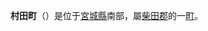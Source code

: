 {{Unreferenced|time=2021-06-02T02:45:05+00:00}}
{{日本町村|
自治體名=村田|
町村=町|
圖像=[[File:Kuranomatunami.jpg|240px]]|
圖像說明=[[村田|村田]][[重要傳統的建造物群保存地區|傳統建築群]]（[[倉庫|倉庫]]老街）|
町村章=|
日文原名=村田町|
平假名=むらたまち|
羅馬字拼音=Murata-machi|
都道府縣=宮城縣|
支廳=|
郡=柴田郡|
編號=04322-2|
面積=78.41|
邊界未定=|
人口=12,438|
統計時間= |
自治體=[[仙台市|仙台市]]（[[太白区|太白区]]）、[[名取市|名取市]]、[[大河原町|大河原町]]、[[柴田町|柴田町]]、[[川崎町_(宮城縣)|川崎町]]、[[藏王町|藏王町]]|
樹=[[松|松]]|
花=[[桂花|桂花]]|
鳥=|
其他象徵物=|
其他象徵=|
郵遞區號=989-1392|
所在地=柴田郡村田町大字村田字迫6|
電話號碼=224-83-2111|
外部連結=http://www.town.murata.miyagi.jp/index.html|
經度=|
緯度=|
地圖=|
註記=
}}
'''村田町'''（{{jpn|j=村田町|hg=むらたまち|rm=Murata machi|f=y}}）是位于[[宮城縣|宮城縣]]南部，屬[[柴田郡|柴田郡]]的一[[町|町]]。

{{宮城縣}}{{Authority control}}